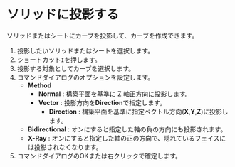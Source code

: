 
# ソリッドに投影する

ソリッドまたはシートにカーブを投影して、カーブを作成できます。

<Reference shortcut="I" command="Project Curve" button="コマンドバー右" />

1. 投影したいソリッドまたはシートを選択します。
2. ショートカット`I`を押します。
3. 投影する対象としてカーブを選択します。
4. コマンドダイアログのオプションを設定します。
   - **Method**
     - **Normal** : 構築平面を基準に Z 軸正方向に投影します。
     - **Vector** : 投影方向を**Direction**で指定します。
       - **Direction** : 構築平面を基準に指定ベクトル方向(**X**,**Y**,**Z**)に投影します。
   - **Bidirectional** : オンにすると指定した軸の負の方向にも投影されます。
   - **X-Ray** : オンにすると指定した軸の正の方向で、隠れているフェイスには投影されなくなります。
5. コマンドダイアログのOKまたは右クリックで確定します。

